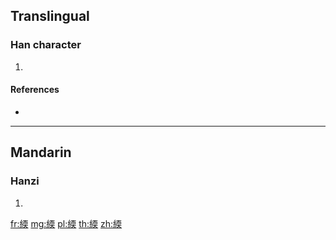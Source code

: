 {{character info/new}}
==Translingual==

===Han character===
{{Han char|rn=120|rad=糸|as=09|sn=15|four=21934|canj=VFMBK}}

# {{defn|Han|sort=糸09}}

====References====
* {{Han ref|kx=0930.070|dkj=27643|dj=1368.060|hdz=53425.060|uh=7DDB|ud=32219|bh=E6E4|bd=59108}}

----

==Mandarin==

===Hanzi===
{{cmn-hanzi|pin=[[ruǎn]] ([[ruan3]]), [[ruàn]] ([[ruan4]])|wg=juan<sup>3</sup>, juan<sup>4</sup>}}

# {{defn|lang=cmn|sort=糸09}}

[[fr:緛]]
[[mg:緛]]
[[pl:緛]]
[[th:緛]]
[[zh:緛]]